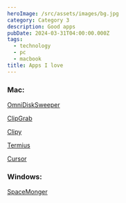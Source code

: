 ```yaml
---
heroImage: /src/assets/images/bg.jpg
category: Category 3
description: Good apps
pubDate: 2024-03-31T04:00:00.000Z
tags:
  - technology
  - pc
  - macbook
title: Apps I love
---
```


### Mac:

[OmniDiskSweeper](https://www.omnigroup.com/more "OmniDiskSweeper")

[ClipGrab](https://clipgrab.org/faqs/howto-download-youtube-video)

[Clipy](https://github.com/Clipy/Clipy)

[Termius](https://termius.com/)

[Cursor](https://cursor.sh/)

### Windows:

[SpaceMonger](https://www.portablefreeware.com/index.php?id=150 "SpaceMonger")
